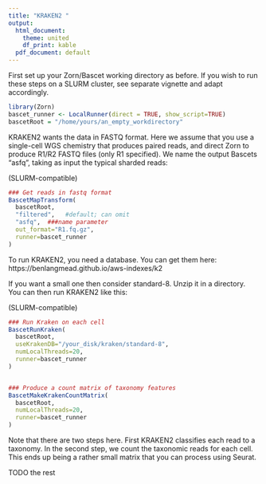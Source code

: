 ```yaml
---
title: "KRAKEN2 "
output:
  html_document:
    theme: united
    df_print: kable
  pdf_document: default
---
```






First set up your Zorn/Bascet working directory as before. If you wish to run
these steps on a SLURM cluster, see separate vignette and adapt accordingly.

```r
library(Zorn)
bascet_runner <- LocalRunner(direct = TRUE, show_script=TRUE)
bascetRoot = "/home/yours/an_empty_workdirectory"
```


KRAKEN2 wants the data in FASTQ format. Here we assume that you use a single-cell
WGS chemistry that produces paired reads, and direct Zorn to produce R1/R2 FASTQ files (only R1 specified).
We name the output Bascets "asfq", taking as input the typical sharded reads:

(SLURM-compatible)

```r
### Get reads in fastq format
BascetMapTransform(
  bascetRoot,
  "filtered",   #default; can omit
  "asfq",  ###name parameter
  out_format="R1.fq.gz",
  runner=bascet_runner
)
```



To run KRAKEN2, you need a database. You can get them here:
https://benlangmead.github.io/aws-indexes/k2

If you want a small one then consider standard-8. Unzip it in a directory. You
can then run KRAKEN2 like this:

(SLURM-compatible)

```r
### Run Kraken on each cell
BascetRunKraken(
  bascetRoot,
  useKrakenDB="/your_disk/kraken/standard-8",
  numLocalThreads=20,
  runner=bascet_runner
)


### Produce a count matrix of taxonomy features
BascetMakeKrakenCountMatrix(
  bascetRoot,
  numLocalThreads=20,
  runner=bascet_runner
)
```

Note that there are two steps here. First KRAKEN2 classifies each read to a
taxonomy. In the second step, we count the taxonomic reads for each cell.
This ends up being a rather small matrix that you can process using Seurat.





TODO the rest




